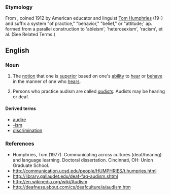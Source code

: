 {{wikipedia}}
===Etymology===
From {{etyl|la}} {{term audire|lang=la}}, coined 1912 by American educator and linguist [[w:Tom Humphries|Tom Humphries]] (19-) and {{term|sc=Grek|-ισμός|tr=-ismos|lang=el}} suffix a system "of practice," "behavior," "belief," or "attitude;' ap. formed from a parallel construction to 'ableism', 'heterosexism', 'racism', et al. (See Related Terms.)
==English==

===Noun===
{{en-noun}}

# {{discrimination}} The [[notion]] that one is [[superior]] based on one's [[ability]] to [[hear]] or [[behave]] in the manner of one who [[hears]].
# {{discrimation}} Persons who practice audism are called ''[[audists]]''. Audists may be hearing or deaf.

====Derived terms====

* [[audire]]
* [[-ism]]
* [[discrimination]]

===References===
* Humphries, Tom (1977). Communicating across cultures (deaf/hearing) and language learning. Doctoral dissertation. Cincinnati, OH: Union Graduate School.
* http://communication.ucsd.edu/people/HUMPHRIES/t.humpries.html
* http://library.gallaudet.edu/deaf-faq-audism.shtml
* http://en.wikipedia.org/wiki/Audism
* http://deafness.about.com/cs/deafculture/a/audism.htm